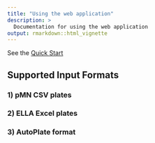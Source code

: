 ```yaml
---
title: "Using the web application"
description: >
  Documentation for using the web application
output: rmarkdown::html_vignette
---
```


See the [Quick Start](../index.html#web-application-quick-start)

## Supported Input Formats

### 1) pMN CSV plates

### 2) ELLA Excel plates

### 3) AutoPlate format